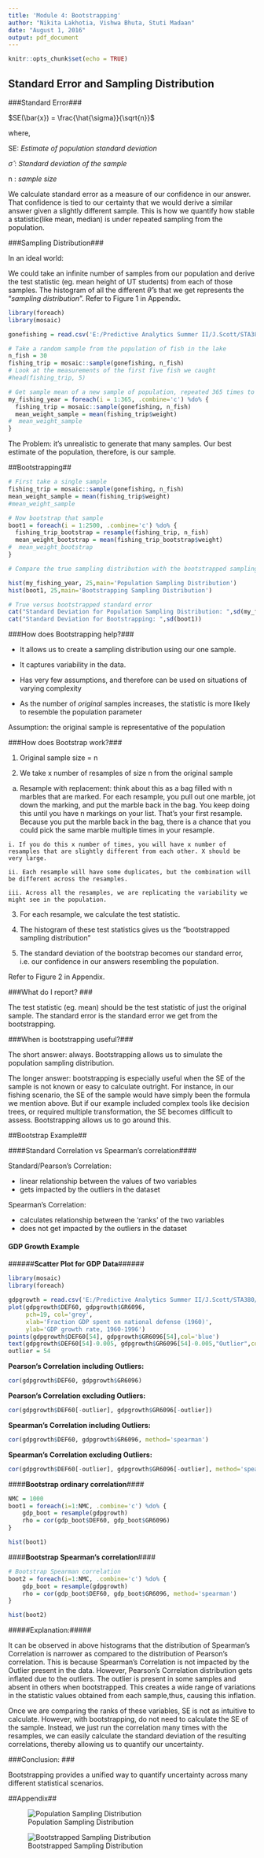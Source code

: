 ---
title: 'Module 4: Bootstrapping'
author: "Nikita Lakhotia, Vishwa Bhuta, Stuti Madaan"
date: "August 1, 2016"
output: pdf_document
---

```{r setup, include=FALSE}
knitr::opts_chunk$set(echo = TRUE)
```
## Standard Error and Sampling Distribution##

###Standard Error###

$SE(\bar{x}) = \frac{\hat{\sigma}}{\sqrt{n}}$

where,

SE: *Estimate of population standard deviation*

$\hat{\sigma}$ : *Standard deviation of the sample*

n : *sample size*

We calculate standard error as a measure of our confidence in our answer. That confidence is tied to our certainty that we would derive a similar answer given a slightly different sample.  This is how we quantify how stable a statistic(like mean, median) is under repeated sampling from the population.

###Sampling Distribution###

In an ideal world:

We could take an infinite number of samples from our population and derive the test statistic (eg. mean height of UT students) from each of those samples. The histogram of all the different $\hat{\theta}$'s that we get represents the "*sampling distribution*". Refer to Figure 1 in Appendix.

```{r,echo=F,include=F}
library(foreach)
library(mosaic)
```
```{r,echo=F}

gonefishing = read.csv('E:/Predictive Analytics Summer II/J.Scott/STA380/data/gonefishing.csv', header=TRUE)

# Take a random sample from the population of fish in the lake
n_fish = 30
fishing_trip = mosaic::sample(gonefishing, n_fish)
# Look at the measurements of the first five fish we caught
#head(fishing_trip, 5)

# Get sample mean of a new sample of population, repeated 365 times to simulate a whole year of 30-fish days
my_fishing_year = foreach(i = 1:365, .combine='c') %do% {
  fishing_trip = mosaic::sample(gonefishing, n_fish)
  mean_weight_sample = mean(fishing_trip$weight)
#  mean_weight_sample
}

```

The Problem: it's unrealistic to generate that many samples. Our best estimate of the population, therefore, is our sample.

##Bootstrapping##

```{r,echo=F,fig.height=3,fig.width=6}
# First take a single sample
fishing_trip = mosaic::sample(gonefishing, n_fish)
mean_weight_sample = mean(fishing_trip$weight)
#mean_weight_sample

# Now bootstrap that sample
boot1 = foreach(i = 1:2500, .combine='c') %do% {
  fishing_trip_bootstrap = resample(fishing_trip, n_fish)
  mean_weight_bootstrap = mean(fishing_trip_bootstrap$weight)
#  mean_weight_bootstrap
}

# Compare the true sampling distribution with the bootstrapped sampling distribution

hist(my_fishing_year, 25,main='Population Sampling Distribution')
hist(boot1, 25,main='Bootstrapping Sampling Distribution')

# True versus bootstrapped standard error
cat("Standard Deviation for Population Sampling Distribution: ",sd(my_fishing_year))
cat("Standard Deviation for Bootstrapping: ",sd(boot1))
```

###How does Bootstrapping help?###

* It allows us to create a sampling distribution using our one sample. 

* It captures variability in the data. 

* Has very few assumptions, and therefore can be used on situations of varying complexity

* As the number of _original_ samples increases, the statistic is more likely to resemble the population parameter

Assumption: the original sample is representative of the population


###How does Bootstrap work?###

1. Original sample size = n

2. We take x number of resamples of size n from the original sample 

  a. Resample with replacement: think about this as a bag filled with n marbles that are marked. For each resample, you pull out one marble, jot down the marking, and put the marble back in the bag. You keep doing this until you have n markings on your list. That's your first resample. Because you put the marble back in the bag, there is a chance that you could pick the same marble multiple times in your resample.

    i. If you do this x number of times, you will have x number of resamples that are slightly different from each other. X should be very large.

    ii. Each resample will have some duplicates, but the combination will be different across the resamples. 

    iii. Across all the resamples, we are replicating the variability we might see in the population. 


3. For each resample, we calculate the test statistic.


4. The histogram of these test statistics gives us the "bootstrapped sampling distribution"


5. The standard deviation of the bootstrap becomes our standard error, i.e. our confidence in our answers resembling the population.


Refer to Figure 2 in Appendix.


###What do I report? ###

The test statistic (eg. mean) should be the test statistic of just the original sample. The standard error is the standard error we get from the bootstrapping.


###When is bootstrapping useful?###

The short answer: always. Bootstrapping allows us to simulate the population sampling distribution.

The longer answer: bootstrapping is especially useful when the SE of the sample is not known or easy to calculate outright. For instance, in our fishing scenario, the SE of the sample would have simply been the formula we mention above. But if our example included complex tools like decision trees, or required multiple transformation, the SE becomes difficult to assess. Bootstrapping allows us to go around this. 

##Bootstrap Example##

####Standard Correlation vs Spearman's correlation####

Standard/Pearson's Correlation:

* linear relationship between the values of two variables
* gets impacted by the outliers in the dataset

Spearman's Correlation:

* calculates relationship between the 'ranks' of the two variables
* does not get impacted by the outliers in the dataset

\pagebreak

#### GDP Growth Example ####

######**Scatter Plot for GDP Data**######

```{r,echo=F,include=F}
library(mosaic)
library(foreach)
```
```{r,echo=F,fig.height=6,fig.width=8}
gdpgrowth = read.csv('E:/Predictive Analytics Summer II/J.Scott/STA380/data/gdpgrowth.csv', header=TRUE)
plot(gdpgrowth$DEF60, gdpgrowth$GR6096,
     pch=19, col='grey',
     xlab='Fraction GDP spent on national defense (1960)',
     ylab='GDP growth rate, 1960-1996')
points(gdpgrowth$DEF60[54], gdpgrowth$GR6096[54],col='blue')
text(gdpgrowth$DEF60[54]-0.005, gdpgrowth$GR6096[54]-0.005,"Outlier",col='Blue',cex=1)
outlier = 54
```

**Pearson's Correlation including Outliers:**

```{r,echo=F}
cor(gdpgrowth$DEF60, gdpgrowth$GR6096)
```

**Pearson's Correlation excluding Outliers:**

```{r,echo=F}
cor(gdpgrowth$DEF60[-outlier], gdpgrowth$GR6096[-outlier])
```

**Spearman's Correlation including Outliers:**

```{r,echo=F}
cor(gdpgrowth$DEF60, gdpgrowth$GR6096, method='spearman')
```

**Spearman's Correlation excluding Outliers:**

```{r,echo=F}
cor(gdpgrowth$DEF60[-outlier], gdpgrowth$GR6096[-outlier], method='spearman')

```

####**Bootstrap ordinary correlation**####

```{r,echo=F,fig.width=9,fig.height=5}

NMC = 1000
boot1 = foreach(i=1:NMC, .combine='c') %do% {
	gdp_boot = resample(gdpgrowth)
	rho = cor(gdp_boot$DEF60, gdp_boot$GR6096)
} 

hist(boot1)
```

####**Bootstrap Spearman's correlation**####

```{r,echo=F,fig.width=9,fig.height=5}
# Bootstrap Spearman correlation
boot2 = foreach(i=1:NMC, .combine='c') %do% {
	gdp_boot = resample(gdpgrowth)
	rho = cor(gdp_boot$DEF60, gdp_boot$GR6096, method='spearman')
} 

hist(boot2)

```

\pagebreak

#####Explanation:#####

It can be observed in above histograms that the distribution of Spearman's Correlation is narrower as compared to the distribution of Pearson's correlation. This is because Spearman's Correlation is not impacted by the Outlier present in the data. However, Pearson's Correlation distribution gets inflated due to the outliers. The outlier is present in some samples and absent in others when bootstrapped. This creates a wide range of variations in the statistic values obtained from each sample,thus, causing this inflation.

Once we are comparing the ranks of these variables, SE is not as intuitive to calculate. However, with bootstrapping, do not need to calculate the SE of the sample. Instead, we just run the correlation many times with the resamples, we can easily calculate the standard deviation of the resulting correlations, thereby allowing us to quantify our uncertainty.


###Conclusion: ###

Bootstrapping provides a unified way to quantify uncertainty across many different statistical scenarios.

\pagebreak


##Appendix##


![Population Sampling Distribution](E:/pop.png)

![Bootstrapped Sampling Distribution](E:/boot.png)

